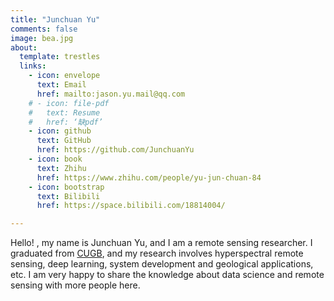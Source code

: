 ```yaml
---
title: "Junchuan Yu"
comments: false
image: bea.jpg
about:
  template: trestles
  links:
    - icon: envelope
      text: Email
      href: mailto:jason.yu.mail@qq.com
    # - icon: file-pdf
    #   text: Resume
    #   href: ‘缺pdf’
    - icon: github
      text: GitHub
      href: https://github.com/JunchuanYu
    - icon: book
      text: Zhihu
      href: https://www.zhihu.com/people/yu-jun-chuan-84
    - icon: bootstrap
      text: Bilibili
      href: https://space.bilibili.com/18814004/

---
```





::: {#hero-heading}

Hello!
, my name is Junchuan Yu, and I am a remote sensing researcher. I graduated from [CUGB](https://en.cugb.edu.cn/), and my research involves hyperspectral remote sensing, deep learning, system development and geological applications, etc.
I am very happy to share the knowledge about data science and remote sensing with more people here.

:::
